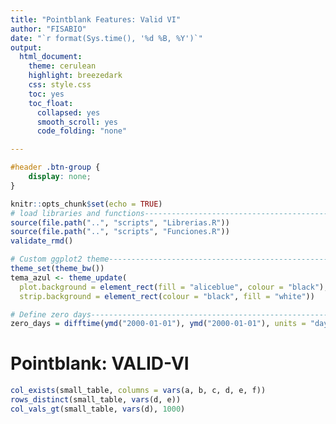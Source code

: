 ```yaml
---
title: "Pointblank Features: Valid VI"
author: "FISABIO"
date: "`r format(Sys.time(), '%d %B, %Y')`"
output: 
  html_document: 
    theme: cerulean
    highlight: breezedark
    css: style.css
    toc: yes
    toc_float:
      collapsed: yes
      smooth_scroll: yes
      code_folding: "none"

---
```


```css
#header .btn-group {
    display: none;
}

```

```r
knitr::opts_chunk$set(echo = TRUE)
# load libraries and functions-------------------------------------------------
source(file.path("..", "scripts", "Librerias.R"))
source(file.path("..", "scripts", "Funciones.R"))
validate_rmd()

```

```r
# Custom ggplot2 theme---------------------------------------------------------
theme_set(theme_bw())
tema_azul <- theme_update(
  plot.background = element_rect(fill = "aliceblue", colour = "black"),
  strip.background = element_rect(colour = "black", fill = "white"))

# Define zero days-------------------------------------------------------------
zero_days = difftime(ymd("2000-01-01"), ymd("2000-01-01"), units = "days")

```

# Pointblank: VALID-VI

```r
col_exists(small_table, columns = vars(a, b, c, d, e, f))
rows_distinct(small_table, vars(d, e))
col_vals_gt(small_table, vars(d), 1000)

```



